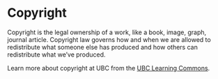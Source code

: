 # Copyright

Copyright is the legal ownership of a work, like a book, image, graph, journal article. Copyright law governs how and when we are allowed to redistribute what someone else has produced and how others can redistribute what we've produced.

Learn more about copyright at UBC from the [UBC Learning Commons](https://learningcommons.ubc.ca/resource-guides/respect-copyright/).